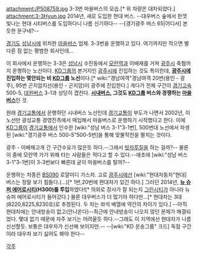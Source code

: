 attachment:/P508759.jpg
3-3번 마을버스의 모습.[* 위 차량은 대차되었다.]
attachment:3-3Hyun.jpg
2014년, 새로 도입한 현대 버스.
--대우버스 숲에서 한껏 빛나는 현대 시티버스를 도입하다니 나름 신기하다-- --[경기광주 버스 65|어디서] 본듯한 문구네?--

[[경기도]] [[성남]]시에 위치한 [[마을버스]] 업체. 3-3번을 운행하고 있다. 여기까지만 적으면 별다른 점 없는 평범한 회사인데...

이 회사에서 운행하는 3-3은 [[성남]]시 수진동에서 [[모란역]]과 이배재를 거쳐 [[광주]]시 축협까지 운행하는 노선이다. [[KD그룹]]의 본거지인 [[광주]]시에 진입하는 것도 특이한데, '''[[광주]]시에 진입하는 몇안되는 비 [[KD그룹]] 노선'''이다.[* wiki:"경남여객"경남여객 20번(용인 - 광주), 95번 곤지암지선(용인 - 곤지암)이 광주에 진입한다.] 게다가 전체 구간이 [[경기고속]] 500-5, [[대원버스]] 3-1과 상당히 겹친다. '''[[시내버스]], 그것도 [[KD그룹]] 버스와 경쟁하는 [[마을버스]]'''인 것.

원래 [[경기교통]]에서 운행하던 시내버스 노선인데 [[경기교통]]이 부도가 나면서 2002년, 이 노선만 광성교통 경영진측에서 매입해서 마을버스로 운행하기 시작했다고 한다. 이에 [[KD그룹]]이 [[경기교통]]에서 인수한 [wiki:"성남 버스 3-1"3-1번], 500번대 노선에서 파생된 [wiki:"경기광주 버스 500-5"500-5번]을 통해 맞불작전을 펼치는 것이다.

광주 - 이배재고개 간 구간수요가 많은듯 하다.--그래서 [[빗자루질]]을 하는 걸까?-- 물론 이 중에 모란역 가기 위해 타는 사람들은 적다고 할 수 있다.--애초에 [wiki:"성남 버스 3-1"3-1번]이 3-3번보다 빠른데 굳이 마을버스를 탈까?--

운행하는 차종은 [[BS090]] 로얄미디 가스차. 고로 [[광주]]시에선 [wiki:"현대자동차"현대] 버스는 정말 보기 힘들다.(...)[* 1번,20번에 현대차가 있긴 하다.] 그러던 2014년, '''[[뉴 슈퍼 에어로시티]](H300)를 투입'''하였다![* 의외로 장사가 잘 되는지 [[그린시티]]가 아니라 뉴 슈퍼 에어로시티가 들어갔다.] 물론 대우버스가 더 많기야 하다만...[* 현대차는 3대(8220,8225,8230호)로 추정된다. 두 차는 좌석 배열에 약간의 차이가 있다.] --아직 현대차에는 안내방송이 없고(안나온다)--최근에 안내방송이 나오지 않던 문제가 해결되었다. 몇대 없기 때문에 자주 보기는 어려울듯 하다.--그래도 이 지역에선 현대차가 나름 신선할듯. 보통은 대우차가 신선해 보이지만.-- --[wiki:"KD 운송그룹" 크드] 독점 구간이라 대우차 보기 싫어도 봐야 한다--

[[각주]]

